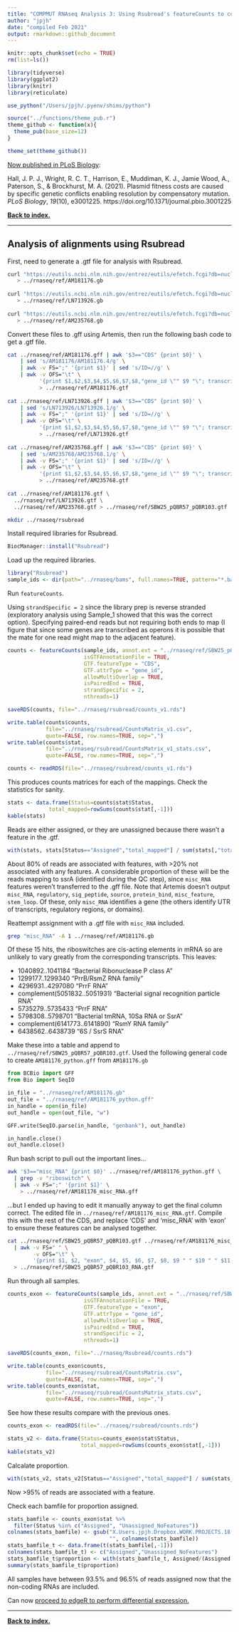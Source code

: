 ```yaml
---
title: "COMPMUT RNAseq Analysis 3: Using Rsubread's featureCounts to count reads mapped to features"
author: "jpjh"
date: "compiled Feb 2021"
output: rmarkdown::github_document
---
```


```r
knitr::opts_chunk$set(echo = TRUE)
rm(list=ls())

library(tidyverse)
library(ggplot2)
library(knitr)
library(reticulate)

use_python("/Users/jpjh/.pyenv/shims/python")

source("../functions/theme_pub.r")
theme_github <- function(x){
  theme_pub(base_size=12)
}

theme_set(theme_github())
```

[Now published in PLoS Biology](https://journals.plos.org/plosbiology/article?id=10.1371/journal.pbio.3001225):

Hall, J. P. J., Wright, R. C. T., Harrison, E., Muddiman, K. J., Jamie Wood, A., Paterson, S., & Brockhurst, M. A. (2021). Plasmid fitness costs are caused by specific genetic conflicts enabling resolution by compensatory mutation. *PLoS Biology*, *19*(10), e3001225. https://doi.org/10.1371/journal.pbio.3001225

**[Back to index.](COMPMUT_index.md)**

---

## Analysis of alignments using Rsubread

First, need to generate a .gtf file for analysis with Rsubread.

```bash
curl "https://eutils.ncbi.nlm.nih.gov/entrez/eutils/efetch.fcgi?db=nucleotide&amp;id=AM181176&amp;rettype=gb" \
   > ../rnaseq/ref/AM181176.gb
   
curl "https://eutils.ncbi.nlm.nih.gov/entrez/eutils/efetch.fcgi?db=nucleotide&amp;id=LN713926&amp;rettype=gb" \
   > ../rnaseq/ref/LN713926.gb
   
curl "https://eutils.ncbi.nlm.nih.gov/entrez/eutils/efetch.fcgi?db=nucleotide&amp;id=AM235768&amp;rettype=gb" \
   > ../rnaseq/ref/AM235768.gb
```

Convert these files to .gff using Artemis, then run the following bash code to get a .gtf file. 

```bash
cat ../rnaseq/ref/AM181176.gff | awk '$3=="CDS" {print $0}' \
    | sed 's/AM181176/AM181176.4/g' \
    | awk -v FS=";" '{print $1}' | sed 's/ID=//g' \
    | awk -v OFS="\t" \
          '{print $1,$2,$3,$4,$5,$6,$7,$8,"gene_id \"" $9 "\"; transcript_id \"" $9 "\""}' \
          > ../rnaseq/ref/AM181176.gtf
                    
cat ../rnaseq/ref/LN713926.gff | awk '$3=="CDS" {print $0}' \
    | sed 's/LN713926/LN713926.1/g' \
    | awk -v FS=";" '{print $1}' | sed 's/ID=//g' \
    | awk -v OFS="\t" \
          '{print $1,$2,$3,$4,$5,$6,$7,$8,"gene_id \"" $9 "\"; transcript_id \"" $9 "\""}' \
          > ../rnaseq/ref/LN713926.gtf
          
cat ../rnaseq/ref/AM235768.gff | awk '$3=="CDS" {print $0}' \
    | sed 's/AM235768/AM235768.1/g' \
    | awk -v FS=";" '{print $1}' | sed 's/ID=//g' \
    | awk -v OFS="\t" \
          '{print $1,$2,$3,$4,$5,$6,$7,$8,"gene_id \"" $9 "\"; transcript_id \"" $9 "\""}' \
          > ../rnaseq/ref/AM235768.gtf
          
cat ../rnaseq/ref/AM181176.gtf \
  ../rnaseq/ref/LN713926.gtf \
  ../rnaseq/ref/AM235768.gtf > ../rnaseq/ref/SBW25_pQBR57_pQBR103.gtf

mkdir ../rnaseq/rsubread
```

Install required libraries for Rsubread.

```r
BiocManager::install("Rsubread")
```

Load up the required libraries.

```r
library("Rsubread")
sample_ids <- dir(path="../rnaseq/bams", full.names=TRUE, pattern="*.bam$")
```

Run `featureCounts`.

Using `strandSpecific = 2` since the library prep is reverse stranded (exploratory analysis using Sample_1 showed that this was the correct option). Specifying paired-end reads but not requiring both ends to map (I figure that since some genes are transcribed as operons it is possible that the mate for one read might map to the adjacent feature). 


```r
counts <- featureCounts(sample_ids, annot.ext = "../rnaseq/ref/SBW25_pQBR57_pQBR103.gtf",
                        isGTFAnnotationFile = TRUE,
                        GTF.featureType = "CDS",
                        GTF.attrType = "gene_id",
                        allowMultiOverlap = TRUE,
                        isPairedEnd = TRUE,
                        strandSpecific = 2,
                        nthreads=1)

saveRDS(counts, file="../rnaseq/rsubread/counts_v1.rds")

write.table(counts$counts,
            file="../rnaseq/rsubread/CountsMatrix_v1.csv", 
            quote=FALSE, row.names=TRUE, sep=",")
write.table(counts$stat,
            file="../rnaseq/rsubread/CountsMatrix_v1_stats.csv", 
            quote=FALSE, row.names=TRUE, sep=",")
```

```r
counts <- readRDS(file="../rnaseq/rsubread/counts_v1.rds")
```

This produces counts matrices for each of the mappings. Check the statistics for sanity.

```r
stats <- data.frame(Status=counts$stat$Status, 
             total_mapped=rowSums(counts$stat[,-1]))
kable(stats)
```

Reads are either assigned, or they are unassigned because there wasn't a feature in the .gtf. 

```r
with(stats, stats[Status=="Assigned","total_mapped"] / sum(stats[,"total_mapped"]))
```

About 80% of reads are associated with features, with >20% not associated with any features. A considerable proportion of these will be the reads mapping to ssrA (identified during the QC step), since `misc_RNA` features weren't transferred to the .gff file. Note that Artemis doesn't output `misc_RNA`, `regulatory`, `sig_peptide`, `source`, `protein_bind`, `misc_feature`, `stem_loop`. Of these, only `misc_RNA` identifies a gene (the others identify UTR of transcripts, regulatory regions, or domains). 

Reattempt assignment with a .gtf file with `misc_RNA` included.

```bash
grep "misc_RNA" -A 1 ../rnaseq/ref/AM181176.gb
```

Of these 15 hits, the riboswitches are cis-acting elements in mRNA so are unlikely to vary greatly from the corresponding transcripts. This leaves: 

- 1040892..1041184 "Bacterial Ribonuclease P class A"
- 1299177..1299340 "PrrB/RsmZ RNA family"
- 4296931..4297080 "PrrF RNA"
- complement(5051832..5051931) "Bacterial signal recognition particle RNA"
- 5735279..5735433 "PrrF RNA"
- 5798308..5798701 "Bacterial tmRNA, 10Sa RNA or SsrA"
- complement(6141773..6141890) "RsmY RNA family"
- 6438562..6438739 "6S / SsrS RNA"

Make these into a table and append to `../rnaseq/ref/SBW25_pQBR57_pQBR103.gtf`. Used the following general code to create `AM181176_python.gff` from `AM181176.gb`

```python
from BCBio import GFF
from Bio import SeqIO

in_file = "../rnaseq/ref/AM181176.gb"
out_file = "../rnaseq/ref/AM181176_python.gff"
in_handle = open(in_file)
out_handle = open(out_file, "w")

GFF.write(SeqIO.parse(in_handle, "genbank"), out_handle)

in_handle.close()
out_handle.close()
```

Run bash script to pull out the important lines...

```bash
awk '$3=="misc_RNA" {print $0}' ../rnaseq/ref/AM181176_python.gff \
  | grep -v "riboswitch" \
  | awk -v FS=";" '{print $1}' \
    > ../rnaseq/ref/AM181176_misc_RNA.gff
```

...but I ended up having to edit it manually anyway to get the final column correct. The edited file in `../rnaseq/ref/AM181176_misc_RNA.gtf`. Compile this with the rest of the CDS, and replace 'CDS' and 'misc_RNA' with 'exon' to ensure these features can be analysed together.

```bash
cat ../rnaseq/ref/SBW25_pQBR57_pQBR103.gtf ../rnaseq/ref/AM181176_misc_RNA.gtf \
  | awk -v FS=" " \
        -v OFS="\t" \
        '{print $1, $2, "exon", $4, $5, $6, $7, $8, $9 " " $10 " " $11 " " $12}' \
  > ../rnaseq/ref/SBW25_pQBR57_pQBR103_RNA.gtf
```

Run through all samples.

```r
counts_exon <- featureCounts(sample_ids, annot.ext = "../rnaseq/ref/SBW25_pQBR57_pQBR103_RNA.gtf",
                        isGTFAnnotationFile = TRUE,
                        GTF.featureType = "exon",
                        GTF.attrType = "gene_id",
                        allowMultiOverlap = TRUE,
                        isPairedEnd = TRUE,
                        strandSpecific = 2,
                        nthreads=1)

saveRDS(counts_exon, file="../rnaseq/Rsubread/counts.rds")

write.table(counts_exon$counts,
            file="../rnaseq/rsubread/CountsMatrix.csv", 
            quote=FALSE, row.names=TRUE, sep=",")
write.table(counts_exon$stat,
            file="../rnaseq/rsubread/CountsMatrix_stats.csv", 
            quote=FALSE, row.names=TRUE, sep=",")
```

See how these results compare with the previous ones. 

```r
counts_exon <- readRDS(file="../rnaseq/rsubread/counts.rds")
```


```r
stats_v2 <- data.frame(Status=counts_exon$stat$Status, 
                       total_mapped=rowSums(counts_exon$stat[,-1]))
kable(stats_v2)
```

Calcalate proportion.

```r
with(stats_v2, stats_v2[Status=="Assigned","total_mapped"] / sum(stats_v2[,"total_mapped"]))
```
Now >95% of reads are associated with a feature. 

Check each bamfile for proportion assigned.
```r
stats_bamfile <- counts_exon$stat %>% 
  filter(Status %in% c("Assigned", "Unassigned_NoFeatures"))
colnames(stats_bamfile) <- gsub("X.Users.jpjh.Dropbox.WORK.PROJECTS.18.09_COMPMUT.COMPMUT_RNAseq.bams.",
                                "", colnames(stats_bamfile))
stats_bamfile_t <- data.frame(t(stats_bamfile[,-1]))
colnames(stats_bamfile_t) <- c("Assigned","Unassigned_NoFeatures")
stats_bamfile_t$proportion <- with(stats_bamfile_t, Assigned/(Assigned + Unassigned_NoFeatures))
summary(stats_bamfile_t$proportion)
```

All samples have between 93.5% and 96.5% of reads assigned now that the non-coding RNAs are included. 

Can now [proceed to edgeR to perform differential expression.](COMPMUT_RNAseq_4_edgeR.md)

---

**[Back to index.](COMPMUT_index.md)**
